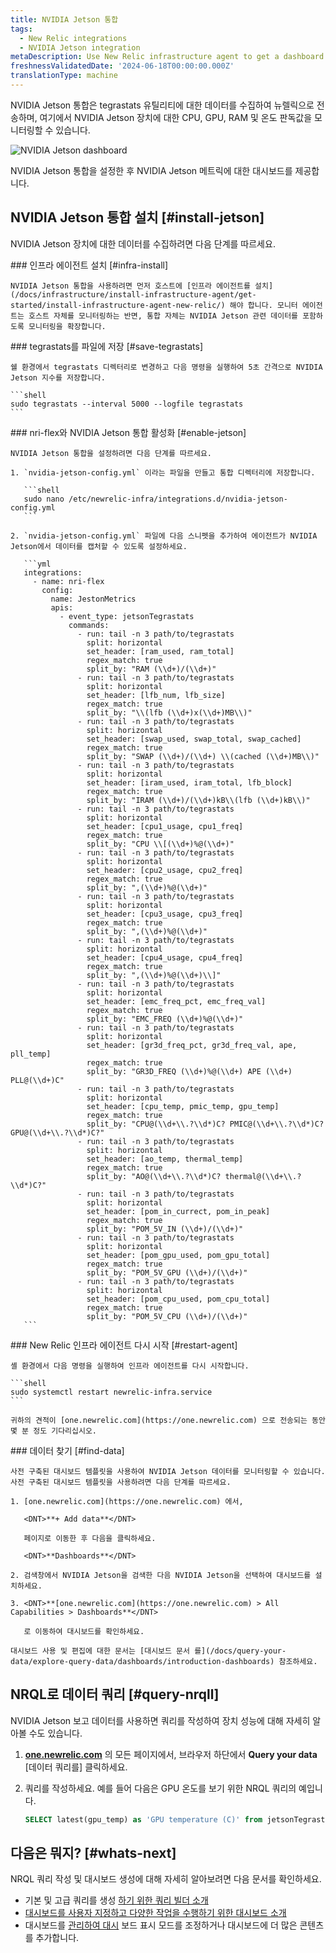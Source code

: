 ```yaml
---
title: NVIDIA Jetson 통합
tags:
  - New Relic integrations
  - NVIDIA Jetson integration
metaDescription: Use New Relic infrastructure agent to get a dashboard with metrics from your NVIDIA Jetson.
freshnessValidatedDate: '2024-06-18T00:00:00.000Z'
translationType: machine
---
```



NVIDIA Jetson 통합은 tegrastats 유틸리티에 대한 데이터를 수집하여 뉴렐릭으로 전송하며, 여기에서 NVIDIA Jetson 장치에 대한 CPU, GPU, RAM 및 온도 판독값을 모니터링할 수 있습니다.

<img
  title="NVIDIA Jetson dashboard"
  alt="NVIDIA Jetson dashboard"
  src={jetsonDashboard}
/>

<figcaption>
  NVIDIA Jetson 통합을 설정한 후 NVIDIA Jetson 메트릭에 대한 대시보드를 제공합니다.
</figcaption>

## NVIDIA Jetson 통합 설치 [#install-jetson]

NVIDIA Jetson 장치에 대한 데이터를 수집하려면 다음 단계를 따르세요.

<Steps>
  <Step>
    ### 인프라 에이전트 설치 [#infra-install]

    NVIDIA Jetson 통합을 사용하려면 먼저 호스트에 [인프라 에이전트를 설치](/docs/infrastructure/install-infrastructure-agent/get-started/install-infrastructure-agent-new-relic/) 해야 합니다. 모니터 에이전트는 호스트 자체를 모니터링하는 반면, 통합 자체는 NVIDIA Jetson 관련 데이터를 포함하도록 모니터링을 확장합니다.
  </Step>

  <Step>
    ### tegrastats를 파일에 저장 [#save-tegrastats]

    쉘 환경에서 tegrastats 디렉터리로 변경하고 다음 명령을 실행하여 5초 간격으로 NVIDIA Jetson 지수를 저장합니다.

    ```shell
    sudo tegrastats --interval 5000 --logfile tegrastats
    ```
  </Step>

  <Step>
    ### nri-flex와 NVIDIA Jetson 통합 활성화 [#enable-jetson]

    NVIDIA Jetson 통합을 설정하려면 다음 단계를 따르세요.

    1. `nvidia-jetson-config.yml` 이라는 파일을 만들고 통합 디렉터리에 저장합니다.

       ```shell
       sudo nano /etc/newrelic-infra/integrations.d/nvidia-jetson-config.yml
       ```

    2. `nvidia-jetson-config.yml` 파일에 다음 스니펫을 추가하여 에이전트가 NVIDIA Jetson에서 데이터를 캡처할 수 있도록 설정하세요.

       ```yml
       integrations:
         - name: nri-flex
           config:
             name: JestonMetrics
             apis:
               - event_type: jetsonTegrastats
                 commands:
                   - run: tail -n 3 path/to/tegrastats
                     split: horizontal
                     set_header: [ram_used, ram_total]
                     regex_match: true
                     split_by: "RAM (\\d+)/(\\d+)"
                   - run: tail -n 3 path/to/tegrastats
                     split: horizontal
                     set_header: [lfb_num, lfb_size]
                     regex_match: true
                     split_by: "\\(lfb (\\d+)x(\\d+)MB\\)"
                   - run: tail -n 3 path/to/tegrastats
                     split: horizontal
                     set_header: [swap_used, swap_total, swap_cached]
                     regex_match: true
                     split_by: "SWAP (\\d+)/(\\d+) \\(cached (\\d+)MB\\)" 
                   - run: tail -n 3 path/to/tegrastats
                     split: horizontal
                     set_header: [iram_used, iram_total, lfb_block]
                     regex_match: true
                     split_by: "IRAM (\\d+)/(\\d+)kB\\(lfb (\\d+)kB\\)"        
                   - run: tail -n 3 path/to/tegrastats
                     split: horizontal
                     set_header: [cpu1_usage, cpu1_freq]
                     regex_match: true
                     split_by: "CPU \\[(\\d+)%@(\\d+)" 
                   - run: tail -n 3 path/to/tegrastats
                     split: horizontal
                     set_header: [cpu2_usage, cpu2_freq]
                     regex_match: true
                     split_by: ",(\\d+)%@(\\d+)" 
                   - run: tail -n 3 path/to/tegrastats
                     split: horizontal
                     set_header: [cpu3_usage, cpu3_freq]
                     regex_match: true
                     split_by: ",(\\d+)%@(\\d+)" 
                   - run: tail -n 3 path/to/tegrastats
                     split: horizontal
                     set_header: [cpu4_usage, cpu4_freq]
                     regex_match: true
                     split_by: ",(\\d+)%@(\\d+)\\]"       
                   - run: tail -n 3 path/to/tegrastats
                     split: horizontal
                     set_header: [emc_freq_pct, emc_freq_val]
                     regex_match: true
                     split_by: "EMC_FREQ (\\d+)%@(\\d+)"
                   - run: tail -n 3 path/to/tegrastats
                     split: horizontal
                     set_header: [gr3d_freq_pct, gr3d_freq_val, ape, pll_temp]
                     regex_match: true
                     split_by: "GR3D_FREQ (\\d+)%@(\\d+) APE (\\d+) PLL@(\\d+)C" 
                   - run: tail -n 3 path/to/tegrastats
                     split: horizontal
                     set_header: [cpu_temp, pmic_temp, gpu_temp]
                     regex_match: true
                     split_by: "CPU@(\\d+\\.?\\d*)C? PMIC@(\\d+\\.?\\d*)C? GPU@(\\d+\\.?\\d*)C?"
                   - run: tail -n 3 path/to/tegrastats
                     split: horizontal
                     set_header: [ao_temp, thermal_temp]
                     regex_match: true
                     split_by: "AO@(\\d+\\.?\\d*)C? thermal@(\\d+\\.?\\d*)C?"
                   - run: tail -n 3 path/to/tegrastats
                     split: horizontal
                     set_header: [pom_in_currect, pom_in_peak]
                     regex_match: true
                     split_by: "POM_5V_IN (\\d+)/(\\d+)"
                   - run: tail -n 3 path/to/tegrastats
                     split: horizontal
                     set_header: [pom_gpu_used, pom_gpu_total]
                     regex_match: true
                     split_by: "POM_5V_GPU (\\d+)/(\\d+)"   
                   - run: tail -n 3 path/to/tegrastats
                     split: horizontal
                     set_header: [pom_cpu_used, pom_cpu_total]
                     regex_match: true
                     split_by: "POM_5V_CPU (\\d+)/(\\d+)"            
       ```
  </Step>

  <Step>
    ### New Relic 인프라 에이전트 다시 시작 [#restart-agent]

    셸 환경에서 다음 명령을 실행하여 인프라 에이전트를 다시 시작합니다.

    ```shell
    sudo systemctl restart newrelic-infra.service
    ```

    귀하의 견적이 [one.newrelic.com](https://one.newrelic.com) 으로 전송되는 동안 몇 분 정도 기다리십시오.
  </Step>

  <Step>
    ### 데이터 찾기 [#find-data]

    사전 구축된 대시보드 템플릿을 사용하여 NVIDIA Jetson 데이터를 모니터링할 수 있습니다. 사전 구축된 대시보드 템플릿을 사용하려면 다음 단계를 따르세요.

    1. [one.newrelic.com](https://one.newrelic.com) 에서,

       <DNT>**+ Add data**</DNT>

       페이지로 이동한 후 다음을 클릭하세요.

       <DNT>**Dashboards**</DNT>

    2. 검색창에서 NVIDIA Jetson을 검색한 다음 NVIDIA Jetson을 선택하여 대시보드를 설치하세요.

    3. <DNT>**[one.newrelic.com](https://one.newrelic.com) > All Capabilities > Dashboards**</DNT>

       로 이동하여 대시보드를 확인하세요.

    대시보드 사용 및 편집에 대한 문서는 [대시보드 문서 를](/docs/query-your-data/explore-query-data/dashboards/introduction-dashboards) 참조하세요.
  </Step>
</Steps>

## NRQL로 데이터 쿼리 [#query-nrqll]

NVIDIA Jetson 보고 데이터를 사용하면 쿼리를 작성하여 장치 성능에 대해 자세히 알아볼 수도 있습니다.

1. **[one.newrelic.com](https://one.newrelic.com)** 의 모든 페이지에서, 브라우저 하단에서 **Query your data** \[데이터 쿼리를] 클릭하세요.

2. 쿼리를 작성하세요. 예를 들어 다음은 GPU 온도를 보기 위한 NRQL 쿼리의 예입니다.

   ```sql
   SELECT latest(gpu_temp) as 'GPU temperature (C)' from jetsonTegrastats 
   ```

## 다음은 뭐지? [#whats-next]

NRQL 쿼리 작성 및 대시보드 생성에 대해 자세히 알아보려면 다음 문서를 확인하세요.

* 기본 및 고급 쿼리를 생성 [하기 위한 쿼리 빌더 소개](/docs/query-your-data/explore-query-data/query-builder/introduction-query-builder)
* [대시보드를 사용자 지정하고 다양한 작업을 수행하기 위한 대시보드 소개](/docs/query-your-data/explore-query-data/dashboards/introduction-dashboards)
* 대시보드를 [관리하여 대시](/docs/query-your-data/explore-query-data/dashboards/manage-your-dashboard) 보드 표시 모드를 조정하거나 대시보드에 더 많은 콘텐츠를 추가합니다.